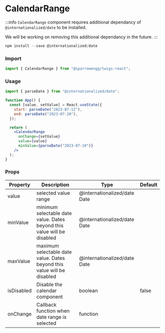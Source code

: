 
# CalendarRange

:::info
`CalendarRange` component requires additional dependancy of `@internationalized/date` to be installed.

We will be working on removing this additional dependancy in the future.
:::

```jsx
npm install --save @internationalized/date
```

### Import

```jsx
import { CalendarRange } from "@sparrowengg/twigs-react";
```

### Usage

<PlaygroundLink name='calendar-range' />


```jsx
import { parseDate } from "@internationalized/date";

function App() {
  const [value, setValue] = React.useState({
    start: parseDate("2023-07-12"),
    end: parseDate("2023-07-20"),
  });

  return (
    <CalendarRange
      onChange={setValue}
      value={value}
      minValue={parseDate("2023-07-10")}
    />
  );
}
```

### Props

| Property   | Description                                                             | Type                         | Default |
| ---------- | ----------------------------------------------------------------------- | ---------------------------- | ------- |
| value      | selected value range                                                    | @internationalized/date Date |         |
| minValue   | minimum selectable date value. Dates beyond this value will be disabled | @internationalized/date Date |         |
| maxValue   | maximum selectable date value. Dates beyond this value will be disabled | @internationalized/date Date |         |
| isDisabled | Disable the calendar component                                          | boolean                      | false   |
| onChange   | Callback function when date range is selected                           | function                     |         |
